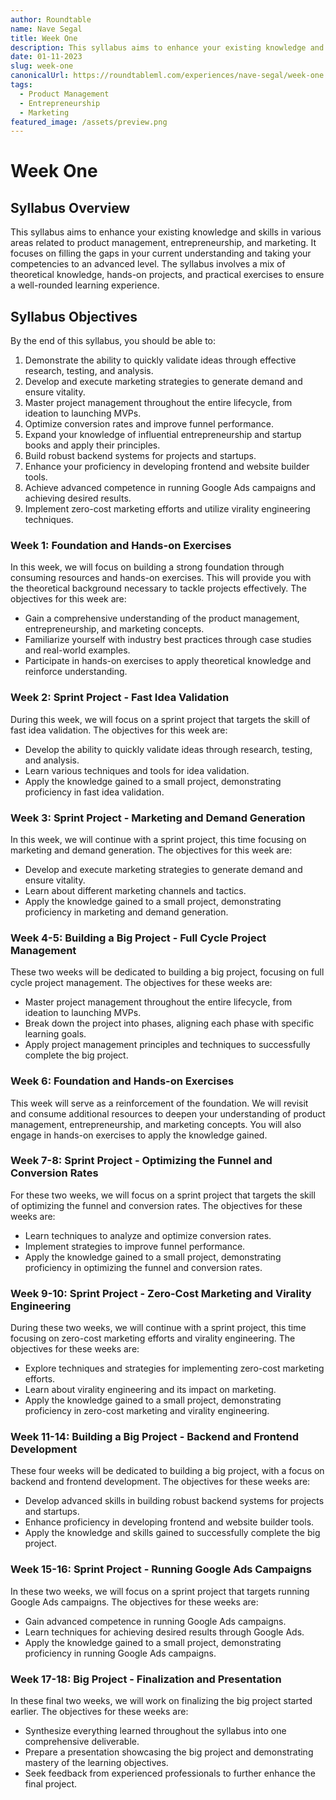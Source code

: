 ```yaml
---
author: Roundtable
name: Nave Segal
title: Week One
description: This syllabus aims to enhance your existing knowledge and skills in various areas related to product management, entrepreneurship, and marketing. It focuses on filling the gaps in your current understanding and taking your competencies to an advanced level.
date: 01-11-2023
slug: week-one
canonicalUrl: https://roundtableml.com/experiences/nave-segal/week-one
tags:
  - Product Management
  - Entrepreneurship
  - Marketing
featured_image: /assets/preview.png
---
```


# Week One

## Syllabus Overview

This syllabus aims to enhance your existing knowledge and skills in various areas related to product management, entrepreneurship, and marketing. It focuses on filling the gaps in your current understanding and taking your competencies to an advanced level. The syllabus involves a mix of theoretical knowledge, hands-on projects, and practical exercises to ensure a well-rounded learning experience.

## Syllabus Objectives

By the end of this syllabus, you should be able to:

1. Demonstrate the ability to quickly validate ideas through effective research, testing, and analysis.
2. Develop and execute marketing strategies to generate demand and ensure vitality.
3. Master project management throughout the entire lifecycle, from ideation to launching MVPs.
4. Optimize conversion rates and improve funnel performance.
5. Expand your knowledge of influential entrepreneurship and startup books and apply their principles.
6. Build robust backend systems for projects and startups.
7. Enhance your proficiency in developing frontend and website builder tools.
8. Achieve advanced competence in running Google Ads campaigns and achieving desired results.
9. Implement zero-cost marketing efforts and utilize virality engineering techniques.

### Week 1: Foundation and Hands-on Exercises

In this week, we will focus on building a strong foundation through consuming resources and hands-on exercises. This will provide you with the theoretical background necessary to tackle projects effectively. The objectives for this week are:

- Gain a comprehensive understanding of the product management, entrepreneurship, and marketing concepts.
- Familiarize yourself with industry best practices through case studies and real-world examples.
- Participate in hands-on exercises to apply theoretical knowledge and reinforce understanding.

### Week 2: Sprint Project - Fast Idea Validation

During this week, we will focus on a sprint project that targets the skill of fast idea validation. The objectives for this week are:

- Develop the ability to quickly validate ideas through research, testing, and analysis.
- Learn various techniques and tools for idea validation.
- Apply the knowledge gained to a small project, demonstrating proficiency in fast idea validation.

### Week 3: Sprint Project - Marketing and Demand Generation

In this week, we will continue with a sprint project, this time focusing on marketing and demand generation. The objectives for this week are:

- Develop and execute marketing strategies to generate demand and ensure vitality.
- Learn about different marketing channels and tactics.
- Apply the knowledge gained to a small project, demonstrating proficiency in marketing and demand generation.

### Week 4-5: Building a Big Project - Full Cycle Project Management

These two weeks will be dedicated to building a big project, focusing on full cycle project management. The objectives for these weeks are:

- Master project management throughout the entire lifecycle, from ideation to launching MVPs.
- Break down the project into phases, aligning each phase with specific learning goals.
- Apply project management principles and techniques to successfully complete the big project.

### Week 6: Foundation and Hands-on Exercises

This week will serve as a reinforcement of the foundation. We will revisit and consume additional resources to deepen your understanding of product management, entrepreneurship, and marketing concepts. You will also engage in hands-on exercises to apply the knowledge gained.

### Week 7-8: Sprint Project - Optimizing the Funnel and Conversion Rates

For these two weeks, we will focus on a sprint project that targets the skill of optimizing the funnel and conversion rates. The objectives for these weeks are:

- Learn techniques to analyze and optimize conversion rates.
- Implement strategies to improve funnel performance.
- Apply the knowledge gained to a small project, demonstrating proficiency in optimizing the funnel and conversion rates.

### Week 9-10: Sprint Project - Zero-Cost Marketing and Virality Engineering

During these two weeks, we will continue with a sprint project, this time focusing on zero-cost marketing efforts and virality engineering. The objectives for these weeks are:

- Explore techniques and strategies for implementing zero-cost marketing efforts.
- Learn about virality engineering and its impact on marketing.
- Apply the knowledge gained to a small project, demonstrating proficiency in zero-cost marketing and virality engineering.

### Week 11-14: Building a Big Project - Backend and Frontend Development

These four weeks will be dedicated to building a big project, with a focus on backend and frontend development. The objectives for these weeks are:

- Develop advanced skills in building robust backend systems for projects and startups.
- Enhance proficiency in developing frontend and website builder tools.
- Apply the knowledge and skills gained to successfully complete the big project.

### Week 15-16: Sprint Project - Running Google Ads Campaigns

In these two weeks, we will focus on a sprint project that targets running Google Ads campaigns. The objectives for these weeks are:

- Gain advanced competence in running Google Ads campaigns.
- Learn techniques for achieving desired results through Google Ads.
- Apply the knowledge gained to a small project, demonstrating proficiency in running Google Ads campaigns.

### Week 17-18: Big Project - Finalization and Presentation

In these final two weeks, we will work on finalizing the big project started earlier. The objectives for these weeks are:

- Synthesize everything learned throughout the syllabus into one comprehensive deliverable.
- Prepare a presentation showcasing the big project and demonstrating mastery of the learning objectives.
- Seek feedback from experienced professionals to further enhance the final project.
